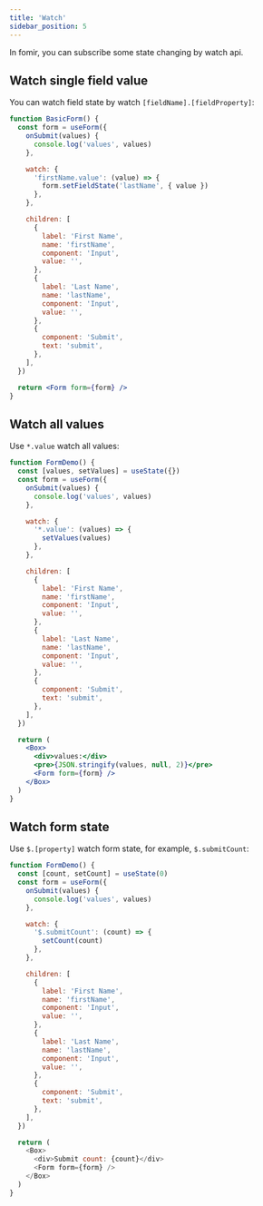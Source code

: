 ```yaml
---
title: 'Watch'
sidebar_position: 5
---
```


In fomir, you can subscribe some state changing by watch api.

## Watch single field value

You can watch field state by watch `[fieldName].[fieldProperty]`:

```jsx live
function BasicForm() {
  const form = useForm({
    onSubmit(values) {
      console.log('values', values)
    },

    watch: {
      'firstName.value': (value) => {
        form.setFieldState('lastName', { value })
      },
    },

    children: [
      {
        label: 'First Name',
        name: 'firstName',
        component: 'Input',
        value: '',
      },
      {
        label: 'Last Name',
        name: 'lastName',
        component: 'Input',
        value: '',
      },
      {
        component: 'Submit',
        text: 'submit',
      },
    ],
  })

  return <Form form={form} />
}
```

## Watch all values

Use `*.value` watch all values:

```jsx live
function FormDemo() {
  const [values, setValues] = useState({})
  const form = useForm({
    onSubmit(values) {
      console.log('values', values)
    },

    watch: {
      '*.value': (values) => {
        setValues(values)
      },
    },

    children: [
      {
        label: 'First Name',
        name: 'firstName',
        component: 'Input',
        value: '',
      },
      {
        label: 'Last Name',
        name: 'lastName',
        component: 'Input',
        value: '',
      },
      {
        component: 'Submit',
        text: 'submit',
      },
    ],
  })

  return (
    <Box>
      <div>values:</div>
      <pre>{JSON.stringify(values, null, 2)}</pre>
      <Form form={form} />
    </Box>
  )
}
```

## Watch form state

Use `$.[property]` watch form state, for example, `$.submitCount`:

```js live
function FormDemo() {
  const [count, setCount] = useState(0)
  const form = useForm({
    onSubmit(values) {
      console.log('values', values)
    },

    watch: {
      '$.submitCount': (count) => {
        setCount(count)
      },
    },

    children: [
      {
        label: 'First Name',
        name: 'firstName',
        component: 'Input',
        value: '',
      },
      {
        label: 'Last Name',
        name: 'lastName',
        component: 'Input',
        value: '',
      },
      {
        component: 'Submit',
        text: 'submit',
      },
    ],
  })

  return (
    <Box>
      <div>Submit count: {count}</div>
      <Form form={form} />
    </Box>
  )
}
```
